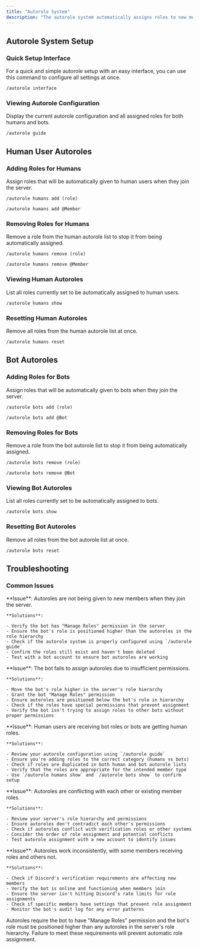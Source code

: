 ```yaml
---
title: "Autorole System"
description: "The autorole system automatically assigns roles to new members when they join your server. Configure separate role sets for human users and bots with easy management commands and instant role assignment."
---
```


## Autorole System Setup

### Quick Setup Interface

For a quick and simple autorole setup with an easy interface, you can use this command to configure all settings at once.

```Unspecified Example
/autorole interface
```

### Viewing Autorole Configuration

Display the current autorole configuration and all assigned roles for both humans and bots.

```Unspecified Example
/autorole guide
```

## Human User Autoroles

### Adding Roles for Humans

Assign roles that will be automatically given to human users when they join the server.

<CodeGroup>

```Unspecified Example
/autorole humans add (role)
```


```Unspecified Syntax
/autorole humans add @Member
```

</CodeGroup>

### Removing Roles for Humans

Remove a role from the human autorole list to stop it from being automatically assigned.

<CodeGroup>

```Unspecified Example
/autorole humans remove (role)
```


```Unspecified Syntax
/autorole humans remove @Member
```

</CodeGroup>

### Viewing Human Autoroles

List all roles currently set to be automatically assigned to human users.

```Unspecified Example
/autorole humans show
```

### Resetting Human Autoroles

Remove all roles from the human autorole list at once.

```Unspecified Example
/autorole humans reset
```

## Bot Autoroles

### Adding Roles for Bots

Assign roles that will be automatically given to bots when they join the server.

<CodeGroup>

```Unspecified Example
/autorole bots add (role)
```


```Unspecified Syntax
/autorole bots add @Bot
```

</CodeGroup>

### Removing Roles for Bots

Remove a role from the bot autorole list to stop it from being automatically assigned.

<CodeGroup>

```Unspecified Example
/autorole bots remove (role)
```


```Unspecified Syntax
/autorole bots remove @Bot
```

</CodeGroup>

### Viewing Bot Autoroles

List all roles currently set to be automatically assigned to bots.

```Unspecified Example
/autorole bots show
```

### Resetting Bot Autoroles

Remove all roles from the bot autorole list at once.

```Unspecified Example
/autorole bots reset
```

## Troubleshooting

### Common Issues

<AccordionGroup>
  <Accordion title="Roles not being assigned - New members aren't getting roles">
    **Issue**: Autoroles are not being given to new members when they join the server.

    **Solutions**:

    - Verify the bot has "Manage Roles" permission in the server
    - Ensure the bot's role is positioned higher than the autoroles in the role hierarchy
    - Check if the autorole system is properly configured using `/autorole guide`
    - Confirm the roles still exist and haven't been deleted
    - Test with a bot account to ensure bot autoroles are working
  </Accordion>
  <Accordion title="Permission errors - Bot can't assign roles">
    **Issue**: The bot fails to assign autoroles due to insufficient permissions.

    **Solutions**:

    - Move the bot's role higher in the server's role hierarchy
    - Grant the bot "Manage Roles" permission
    - Ensure autoroles are positioned below the bot's role in hierarchy
    - Check if the roles have special permissions that prevent assignment
    - Verify the bot isn't trying to assign roles to other bots without proper permissions
  </Accordion>
  <Accordion title="Wrong role assignment - Humans getting bot roles or vice versa">
    **Issue**: Human users are receiving bot roles or bots are getting human roles.

    **Solutions**:

    - Review your autorole configuration using `/autorole guide`
    - Ensure you're adding roles to the correct category (humans vs bots)
    - Check if roles are duplicated in both human and bot autorole lists
    - Verify that the roles are appropriate for the intended member type
    - Use `/autorole humans show` and `/autorole bots show` to confirm setup
  </Accordion>
  <Accordion title="Role hierarchy conflicts - Some roles overriding others">
    **Issue**: Autoroles are conflicting with each other or existing member roles.

    **Solutions**:

    - Review your server's role hierarchy and permissions
    - Ensure autoroles don't contradict each other's permissions
    - Check if autoroles conflict with verification roles or other systems
    - Consider the order of role assignment and potential conflicts
    - Test autorole assignment with a new account to identify issues
  </Accordion>
  <Accordion title="Selective assignment - Only some new members receive roles">
    **Issue**: Autoroles work inconsistently, with some members receiving roles and others not.

    **Solutions**:

    - Check if Discord's verification requirements are affecting new members
    - Verify the bot is online and functioning when members join
    - Ensure the server isn't hitting Discord's rate limits for role assignments
    - Check if specific members have settings that prevent role assignment
    - Monitor the bot's audit log for any error patterns
  </Accordion>
</AccordionGroup>

<Warning>
  Autoroles require the bot to have "Manage Roles" permission and the bot's role must be positioned higher than any autoroles in the server's role hierarchy. Failure to meet these requirements will prevent automatic role assignment.
</Warning>